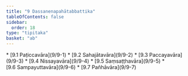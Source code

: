 ```yaml
---
title: "9 Dassanenapahātabbattika"
tableOfContents: false
sidebar:
  order: 18
type: "tipitaka"
basket: "ab"
---
```



<DynamicBreadcrumb />



<TableOfContents>
* [9.1 Paṭiccavāra](9/9-1)
* [9.2 Sahajātavāra](9/9-2)
* [9.3 Paccayavāra](9/9-3)
* [9.4 Nissayavāra](9/9-4)
* [9.5 Saṃsaṭṭhavāra](9/9-5)
* [9.6 Sampayuttavāra](9/9-6)
* [9.7 Pañhāvāra](9/9-7)
</TableOfContents>